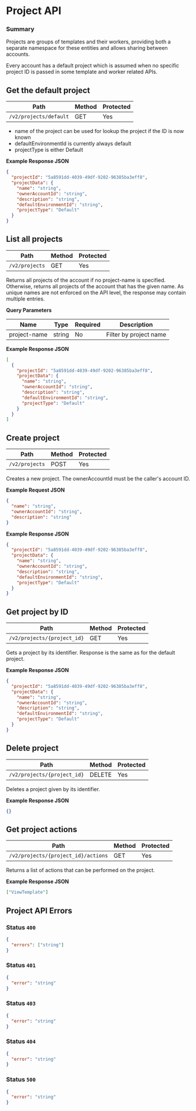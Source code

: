# Project API

### Summary

Projects are groups of templates and their workers, providing both a separate namespace for these entities and allows sharing between accounts.

Every account has a default project which is assumed when no specific project ID is passed in some template and worker related APIs.

## Get the default project

| Path                   | Method | Protected |
| ---------------------- | ------ | --------- |
| `/v2/projects/default` | GET    | Yes       |

- name of the project can be used for lookup the project if the ID is now known
- defaultEnvironmentId is currently always default
- projectType is either Default

**Example Response JSON**

```json copy
{
  "projectId": "5a8591dd-4039-49df-9202-96385ba3eff8",
  "projectData": {
    "name": "string",
    "ownerAccountId": "string",
    "description": "string",
    "defaultEnvironmentId": "string",
    "projectType": "Default"
  }
}
```

## List all projects

| Path           | Method | Protected |
| -------------- | ------ | --------- |
| `/v2/projects` | GET    | Yes       |

Returns all projects of the account if no project-name is specified.
Otherwise, returns all projects of the account that has the given name.
As unique names are not enforced on the API level, the response may contain multiple entries.

**Query Parameters**

| Name         | Type   | Required | Description            |
| ------------ | ------ | -------- | ---------------------- |
| project-name | string | No       | Filter by project name |

**Example Response JSON**

```json copy
[
  {
    "projectId": "5a8591dd-4039-49df-9202-96385ba3eff8",
    "projectData": {
      "name": "string",
      "ownerAccountId": "string",
      "description": "string",
      "defaultEnvironmentId": "string",
      "projectType": "Default"
    }
  }
]
```

## Create project

| Path           | Method | Protected |
| -------------- | ------ | --------- |
| `/v2/projects` | POST   | Yes       |

Creates a new project. The ownerAccountId must be the caller's account ID.

**Example Request JSON**

```json copy
{
  "name": "string",
  "ownerAccountId": "string",
  "description": "string"
}
```

**Example Response JSON**

```json copy
{
  "projectId": "5a8591dd-4039-49df-9202-96385ba3eff8",
  "projectData": {
    "name": "string",
    "ownerAccountId": "string",
    "description": "string",
    "defaultEnvironmentId": "string",
    "projectType": "Default"
  }
}
```

## Get project by ID

| Path                        | Method | Protected |
| --------------------------- | ------ | --------- |
| `/v2/projects/{project_id}` | GET    | Yes       |

Gets a project by its identifier. Response is the same as for the default project.

**Example Response JSON**

```json copy
{
  "projectId": "5a8591dd-4039-49df-9202-96385ba3eff8",
  "projectData": {
    "name": "string",
    "ownerAccountId": "string",
    "description": "string",
    "defaultEnvironmentId": "string",
    "projectType": "Default"
  }
}
```

## Delete project

| Path                        | Method | Protected |
| --------------------------- | ------ | --------- |
| `/v2/projects/{project_id}` | DELETE | Yes       |

Deletes a project given by its identifier.

**Example Response JSON**

```json copy
{}
```

## Get project actions

| Path                                | Method | Protected |
| ----------------------------------- | ------ | --------- |
| `/v2/projects/{project_id}/actions` | GET    | Yes       |

Returns a list of actions that can be performed on the project.

**Example Response JSON**

```json copy
["ViewTemplate"]
```

## Project API Errors

### Status `400`

```json copy
{
  "errors": ["string"]
}
```

### Status `401`

```json copy
{
  "error": "string"
}
```

### Status `403`

```json copy
{
  "error": "string"
}
```

### Status `404`

```json copy
{
  "error": "string"
}
```

### Status `500`

```json copy
{
  "error": "string"
}
```
